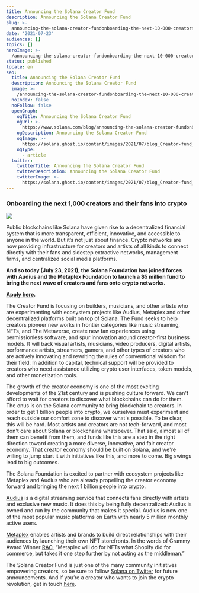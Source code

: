 ```yaml
---
title: Announcing the Solana Creator Fund
description: Announcing the Solana Creator Fund
slug: >-
  announcing-the-solana-creator-fundonboarding-the-next-10-000-creators-and-their-fans-into-crypto
date: '2021-07-23'
audiences: []
topics: []
heroImage: >-
  /announcing-the-solana-creator-fundonboarding-the-next-10-000-creators-and-their-fans-into-crypto/f6ae9794618a42379ef46a3e5e1d7feb.png
status: published
locale: en
seo:
  title: Announcing the Solana Creator Fund
  description: Announcing the Solana Creator Fund
  image: >-
    /announcing-the-solana-creator-fundonboarding-the-next-10-000-creators-and-their-fans-into-crypto/f6ae9794618a42379ef46a3e5e1d7feb.png
  noIndex: false
  noFollow: false
  openGraph:
    ogTitle: Announcing the Solana Creator Fund
    ogUrl: >-
      https://www.solana.com/blog/announcing-the-solana-creator-fundonboarding-the-next-10-000-creators-and-their-fans-into-crypto
    ogDescription: Announcing the Solana Creator Fund
    ogImage: >-
      https://solana.ghost.io/content/images/2021/07/blog_Creator-fund_V01-01-1.png
    ogType:
      - article
  twitter:
    twitterTitle: Announcing the Solana Creator Fund
    twitterDescription: Announcing the Solana Creator Fund
    twitterImage: >-
      https://solana.ghost.io/content/images/2021/07/blog_Creator-fund_V01-01-1.png
---
```


### **Onboarding the next 1,000 creators and their fans into crypto**

![](/announcing-the-solana-creator-fundonboarding-the-next-10-000-creators-and-their-fans-into-crypto/image-1.png)

Public blockchains like Solana have given rise to a decentralized financial system that is more transparent, efficient, innovative, and accessible to anyone in the world. But it’s not just about finance. Crypto networks are now providing infrastructure for creators and artists of all kinds to connect directly with their fans and sidestep extractive networks, management firms, and centralized social media platforms.

**And so today (July 23, 2021), the Solana Foundation has joined forces with Audius and the Metaplex Foundation to launch a $5 million fund to bring the next wave of creators and fans onto crypto networks.**

[**Apply here**](https://solanalabs.typeform.com/to/dSZNeWr8?ref=solana.ghost.io)**.**

The Creator Fund is focusing on builders, musicians, and other artists who are experimenting with ecosystem projects like Audius, Metaplex and other decentralized platforms built on top of Solana. The Fund seeks to help creators pioneer new works in frontier categories like music streaming, NFTs, and The Metaverse, create new fan experiences using permissionless software, and spur innovation around creator-first business models. It will back visual artists, musicians, video producers, digital artists, performance artists, streamers, gamers, and other types of creators who are actively innovating and rewriting the rules of conventional wisdom for their field. In addition to capital, technical support will be provided to creators who need assistance utilizing crypto user interfaces, token models, and other monetization tools.

The growth of the creator economy is one of the most exciting developments of the 21st century and is pushing culture forward. We can't afford to wait for creators to discover what blockchains can do for them. The onus is on the Solana community to bring blockchain to creators. In order to get 1 billion people into crypto, we ourselves must experiment and reach outside our comfort zone to discover what's possible. To be clear, this will be hard. Most artists and creators are not tech-forward, and most don't care about Solana or blockchains whatsoever. That said, almost all of them can benefit from them, and funds like this are a step in the right direction toward creating a more diverse, innovative, and fair creator economy. That creator economy should be built on Solana, and we're willing to jump start it with initiatives like this, and more to come. Big swings lead to big outcomes.

The Solana Foundation is excited to partner with ecosystem projects like Metaplex and Audius who are already propelling the creator economy forward and bringing the next 1 billion people into crypto.

[Audius](https://audius.co/?ref=solana.ghost.io) is a digital streaming service that connects fans directly with artists and exclusive new music. It does this by being fully decentralized: Audius is owned and run by the community that makes it special. Audius is now one of the most popular music platforms on Earth with nearly 5 million monthly active users.

[Metaplex](https://www.metaplex.com/?ref=solana.ghost.io) enables artists and brands to build direct relationships with their audiences by launching their own NFT storefronts. In the words of Grammy Award Winner [RAC](https://twitter.com/RAC?ref=solana.ghost.io), “Metaplex will do for NFTs what Shopify did for commerce, but takes it one step further by not acting as the middleman.”

The Solana Creator Fund is just one of the many community initiatives empowering creators, so be sure to follow [Solana on Twitter](https://twitter.com/solana?ref=solana.ghost.io) for future announcements. And if you’re a creator who wants to join the crypto revolution, get in touch [here](https://solanalabs.typeform.com/to/dSZNeWr8?ref=solana.ghost.io).

